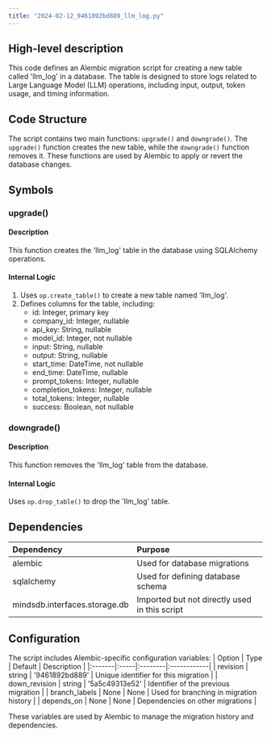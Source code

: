 ```yaml
---
title: "2024-02-12_9461892bd889_llm_log.py"
---
```


## High-level description
This code defines an Alembic migration script for creating a new table called 'llm_log' in a database. The table is designed to store logs related to Large Language Model (LLM) operations, including input, output, token usage, and timing information.

## Code Structure
The script contains two main functions: `upgrade()` and `downgrade()`. The `upgrade()` function creates the new table, while the `downgrade()` function removes it. These functions are used by Alembic to apply or revert the database changes.

## Symbols

### upgrade()
#### Description
This function creates the 'llm_log' table in the database using SQLAlchemy operations.

#### Internal Logic
1. Uses `op.create_table()` to create a new table named 'llm_log'.
2. Defines columns for the table, including:
   - id: Integer, primary key
   - company_id: Integer, nullable
   - api_key: String, nullable
   - model_id: Integer, not nullable
   - input: String, nullable
   - output: String, nullable
   - start_time: DateTime, not nullable
   - end_time: DateTime, nullable
   - prompt_tokens: Integer, nullable
   - completion_tokens: Integer, nullable
   - total_tokens: Integer, nullable
   - success: Boolean, not nullable

### downgrade()
#### Description
This function removes the 'llm_log' table from the database.

#### Internal Logic
Uses `op.drop_table()` to drop the 'llm_log' table.

## Dependencies
| Dependency | Purpose |
|:-----------|:--------|
| alembic | Used for database migrations |
| sqlalchemy | Used for defining database schema |
| mindsdb.interfaces.storage.db | Imported but not directly used in this script |

## Configuration
The script includes Alembic-specific configuration variables:
| Option | Type | Default | Description |
|:-------|:-----|:--------|:------------|
| revision | string | '9461892bd889' | Unique identifier for this migration |
| down_revision | string | '5a5c49313e52' | Identifier of the previous migration |
| branch_labels | None | None | Used for branching in migration history |
| depends_on | None | None | Dependencies on other migrations |

These variables are used by Alembic to manage the migration history and dependencies.